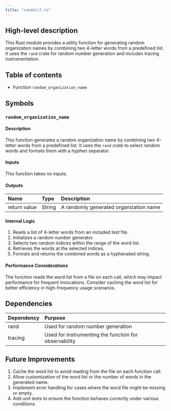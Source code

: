 ```yaml
---
title: "randutil.rs"
---
```


## High-level description
This Rust module provides a utility function for generating random organization names by combining two 4-letter words from a predefined list. It uses the `rand` crate for random number generation and includes tracing instrumentation.

## Table of contents
- Function `random_organization_name`

## Symbols

### `random_organization_name`
#### Description
This function generates a random organization name by combining two 4-letter words from a predefined list. It uses the `rand` crate to select random words and formats them with a hyphen separator.

#### Inputs
This function takes no inputs.

#### Outputs
| Name | Type | Description |
|:-----|:-----|:------------|
| return value | String | A randomly generated organization name |

#### Internal Logic
1. Reads a list of 4-letter words from an included text file.
2. Initializes a random number generator.
3. Selects two random indices within the range of the word list.
4. Retrieves the words at the selected indices.
5. Formats and returns the combined words as a hyphenated string.

#### Performance Considerations
The function reads the word list from a file on each call, which may impact performance for frequent invocations. Consider caching the word list for better efficiency in high-frequency usage scenarios.

## Dependencies
| Dependency | Purpose |
|:-----------|:--------|
| rand | Used for random number generation |
| tracing | Used for instrumenting the function for observability |

## Future Improvements
1. Cache the word list to avoid reading from the file on each function call.
2. Allow customization of the word list or the number of words in the generated name.
3. Implement error handling for cases where the word file might be missing or empty.
4. Add unit tests to ensure the function behaves correctly under various conditions.
